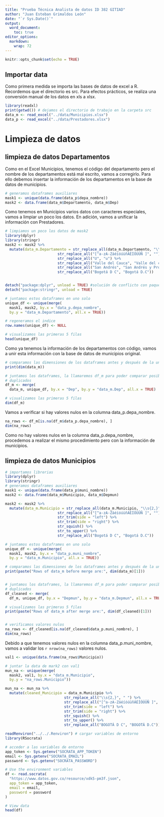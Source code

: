 ```yaml
---
title: "Prueba Técnica Analista de datos ID 382 GITIAD"
author: "Juan Esteban Grimaldos León"
date: "`r Sys.Date()`"
output: 
  word_document: 
    toc: true
editor_options: 
  markdown: 
    wrap: 72
---
```


```r
knitr::opts_chunk$set(echo = TRUE)
```

## Importar data

Como primera medida se importa las bases de datos de excel a R.
Recordemos que el directorio es src. Para efectos prácticos, se realiza
una conversión manual de los datos en xls a xlsx.

```r
library(readxl)
print(getwd()) # dejamos el directorio de trabajo en la carpeta src
data_m <- read_excel("../data/Municipios.xlsx")
data_p <- read_excel("../data/Prestadores.xlsx")
```

# Limpieza de datos

## limpieza de datos Departamentos

Como en el Excel Municipios, tenemos el código del departamento pero el
nombre de los departamentos está mal escrito, vamos a corregirlo. Para
ello debemos insertar la información de los departamentos en la base de
datos de municipios.

```r
# generamos dataframes auxiliares
mask1 <- unique(data.frame(data_p$depa_nombre))
mask2 <- data.frame(data_m$Departamento, data_m$Dep)

```

Como tenemos en Municipios varios datos con caracteres especiales, vamos
a limpiar un poco los datos. En adición, vamos a unificar la información
con Prestadores.

```r
# limpiamos un poco los datos de mask2
library(dplyr)
library(stringr)
mask2 <- mask2 %>%
  mutate(data_m.Departamento = str_replace_all(data_m.Departamento, "\\s{2,}", " ") %>% 
                        str_replace_all("[^a-zA-ZáéíóúüñÁÉÍÓÚÜÑ ]", "") %>%
                        str_replace_all("U", "u") %>%
                        str_replace_all("Valle del Cauca", "Valle del cauca") %>%
                        str_replace_all("San Andrés", "San Andrés y Providencia") %>%
                        str_replace_all("Bogotá D C", "Bogotá D.C"))


detach("package:dplyr", unload = TRUE) #solución de conflicto con paquetes
detach("package:stringr", unload = TRUE)
```

```r
# juntamos estos dataframes en uno solo
unique_df <- unique(merge(
  mask1, mask2, by.x = "data_p.depa_nombre", 
  by.y = "data_m.Departamento", all.x = TRUE))

# regeneramos el indice
row.names(unique_df) <- NULL

# visualizamos las primeras 5 filas
head(unique_df)
```

Como ya tenemos la información de los departamentos con código, vamos a
unir esta información con la base de datos de municipios original.

```r
# comparamos las dimensiones de los dataframes antes y después de la unión
print(dim(data_m))

# juntamos los dataframes, la llamaremos df_m para poder comparar posibles
# duplicados
df_m <- merge(
  data_m, unique_df, by.x = "Dep", by.y = "data_m.Dep", all.x = TRUE)

# visualizamos las primeras 5 filas
dim(df_m)
```

Vamos a verificar si hay valores nulos en la columna data_p.depa_nombre.

```r
na_rows <- df_m[is.na(df_m$data_p.depa_nombre), ]
dim(na_rows)
```

Como no hay valores nulos en la columna data_p.depa_nombre, procedemos a
realizar el mismo procedimiento pero con la información de municipios.

## limpieza de datos Municipios

```r
# importamos librerias
library(dplyr)
library(stringr)
# generamos dataframes auxiliares
mask1 <- unique(data.frame(data_p$muni_nombre))
mask2 <- data.frame(data_m$Municipio, data_m$Depmun)

mask2 <- mask2 %>%
  mutate(data_m.Municipio = str_replace_all(data_m.Municipio, "\\s{2,}", " ") %>%
                        str_replace_all("[^a-zA-ZáéíóúüñÁÉÍÓÚÜÑ ]", "") %>%
                        str_trim(side = "left") %>%
                        str_trim(side = "right") %>%
                        str_squish() %>%
                        str_to_upper() %>%
                        str_replace_all("Bogotá D C", "Bogotá D.C"))

# juntamos estos dataframes en uno solo
unique_df <- unique(merge(
  mask1, mask2, by.x = "data_p.muni_nombre", 
  by.y = "data_m.Municipio", all.x = TRUE))

# comparamos las dimensiones de los dataframes antes y después de la unión
print(paste("Rows of data_m before merge are:", dim(data_m)[1]))


# juntamos los dataframes, la llamaremos df_m para poder comparar posibles
# duplicados
df_cleaned <- merge(
  df_m, unique_df, by.x = "Depmun", by.y = "data_m.Depmun", all.x = TRUE)

# visualizamos las primeras 5 filas
print(paste("Rows of data_m after merge are:", dim(df_cleaned)[1]))


# verificamos valores nulos
na_rows <- df_cleaned[is.na(df_cleaned$data_p.muni_nombre), ]
dim(na_rows)

```

Debido a que tenemos valores nulos en la columna data_p.muni_nombre,
vamos a validar los `r nrow(na_rows)` valores nulos.

```r
val1 <- unique(data.frame(na_rows$Municipio))

# juntar la data de mark2 con val1
mun_na <- unique(merge(
  mask2, val1, by.x = "data_m.Municipio", 
  by.y = "na_rows.Municipio"))

mun_na <- mun_na %>%
  mutate(cleaned_Municipio = data_m.Municipio %>%
                           str_replace_all("\\s{2,}", " ") %>%
                           str_replace_all("[^a-zA-ZáéíóúüñÁÉÍÓÚÜÑ ]", "") %>%
                           str_trim(side = "left") %>%
                           str_trim(side = "right") %>%
                           str_squish() %>%
                           str_to_upper() %>%
                           str_replace_all("BOGOTÁ D C", "BOGOTÁ D.C"))

```


```r
readRenviron("../../.Renviron") # cargar variables de entorno
library(RSocrata)

# acceder a las variables de entorno 
app_token <- Sys.getenv("SOCRATA_APP_TOKEN")
email <- Sys.getenv("SOCRATA_EMAIL")
password <- Sys.getenv("SOCRATA_PASSWORD")

# Use the environment variables
df <- read.socrata(
  "https://www.datos.gov.co/resource/xdk5-pm3f.json",
  app_token = app_token,
  email = email,
  password = password
)

# View data
head(df)
```


